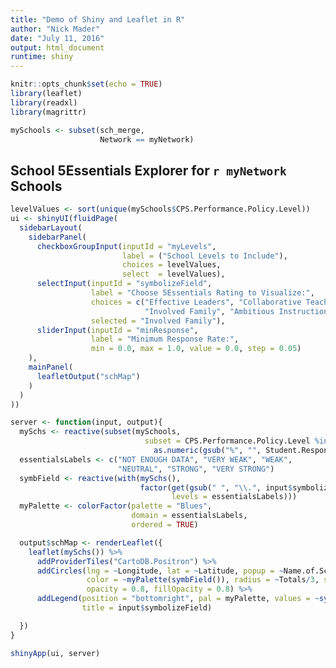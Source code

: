 ```yaml
---
title: "Demo of Shiny and Leaflet in R"
author: "Nick Mader"
date: "July 11, 2016"
output: html_document
runtime: shiny
---
```


```r
knitr::opts_chunk$set(echo = TRUE)
library(leaflet)
library(readxl)
library(magrittr)
```

```r
mySchools <- subset(sch_merge,
                    Network == myNetwork)
```

## School 5Essentials Explorer for `r myNetwork` Schools

```r

levelValues <- sort(unique(mySchools$CPS.Performance.Policy.Level))
ui <- shinyUI(fluidPage(
  sidebarLayout(
    sidebarPanel(
      checkboxGroupInput(inputId = "myLevels",
                         label = ("School Levels to Include"),
                         choices = levelValues,
                         select  = levelValues),
      selectInput(inputId = "symbolizeField",
                  label = "Choose 5Essentials Rating to Visualize:",
                  choices = c("Effective Leaders", "Collaborative Teachers", "Supportive Environment", 
                              "Involved Family", "Ambitious Instruction"),
                  selected = "Involved Family"),
      sliderInput(inputId = "minResponse",
                  label = "Minimum Response Rate:",
                  min = 0.0, max = 1.0, value = 0.0, step = 0.05)
    ),
    mainPanel(
      leafletOutput("schMap")
    )
  )
))

server <- function(input, output){
  mySchs <- reactive(subset(mySchools,
                              subset = CPS.Performance.Policy.Level %in% input$myLevels &
                                as.numeric(gsub("%", "", Student.Response.Rate ))/100 >= input$minResponse))
  essentialsLabels <- c("NOT ENOUGH DATA", "VERY WEAK", "WEAK",
                        "NEUTRAL", "STRONG", "VERY STRONG")
  symbField <- reactive(with(mySchs(),
                             factor(get(gsub(" ", "\\.", input$symbolizeField)), 
                                    levels = essentialsLabels)))
  myPalette <- colorFactor(palette = "Blues",
                           domain = essentialsLabels, 
                           ordered = TRUE)

  output$schMap <- renderLeaflet({
    leaflet(mySchs()) %>%
      addProviderTiles("CartoDB.Positron") %>%
      addCircles(lng = ~Longitude, lat = ~Latitude, popup = ~Name.of.School,
                 color = ~myPalette(symbField()), radius = ~Totals/3, stroke = FALSE,
                 opacity = 0.8, fillOpacity = 0.8) %>%
      addLegend(position = "bottomright", pal = myPalette, values = ~symbField(),
                title = input$symbolizeField)

  })
}

shinyApp(ui, server)
```


